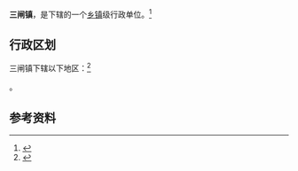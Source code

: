 {{中国乡级行政区|62/07/02/109/000}}

'''三闸镇'''，是{{PRC admin/fullname|62/07/02/109/000|3}}下辖的一个[[乡镇|乡镇]]级行政单位。<ref>{{PRC admin/ref sgc|{{PRC admin/parent|62/07/02/109/000}}}}</ref>

== 行政区划 ==

三闸镇下辖以下地区：<ref>{{PRC admin/ref sgc|62/07/02/109/000}}</ref>

{{PRC admin/children|62/07/02/109/000}}。

== 参考资料 ==

{{reflist}}

{{PRC admin/navcat|62/07/02/109/000}}
{{甘肃行政区划小作品}}